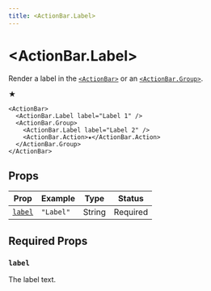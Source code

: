 ```yaml
---
title: <ActionBar.Label>
---
```



# \<ActionBar.Label\>

Render a label in the [`<ActionBar>`](action-bar) or an [`<ActionBar.Group>`](action-bar-group).

<PuckPreview>
  <div style={{ display: "flex" }}>
    <ActionBar>
      <ActionBar.Label label="Label 1" />
      <ActionBar.Group>
        <ActionBar.Label label="Label 2" />
        <ActionBar.Action>★</ActionBar.Action>
      </ActionBar.Group>
    </ActionBar>
  </div>
</PuckPreview>

```tsx showLineNumbers copy {2,4}
<ActionBar>
  <ActionBar.Label label="Label 1" />
  <ActionBar.Group>
    <ActionBar.Label label="Label 2" />
    <ActionBar.Action>★</ActionBar.Action>
  </ActionBar.Group>
</ActionBar>
```

## Props

| Prop              | Example   | Type   | Status   |
| ----------------- | --------- | ------ | -------- |
| [`label`](#label) | `"Label"` | String | Required |

## Required Props

### `label`

The label text.

